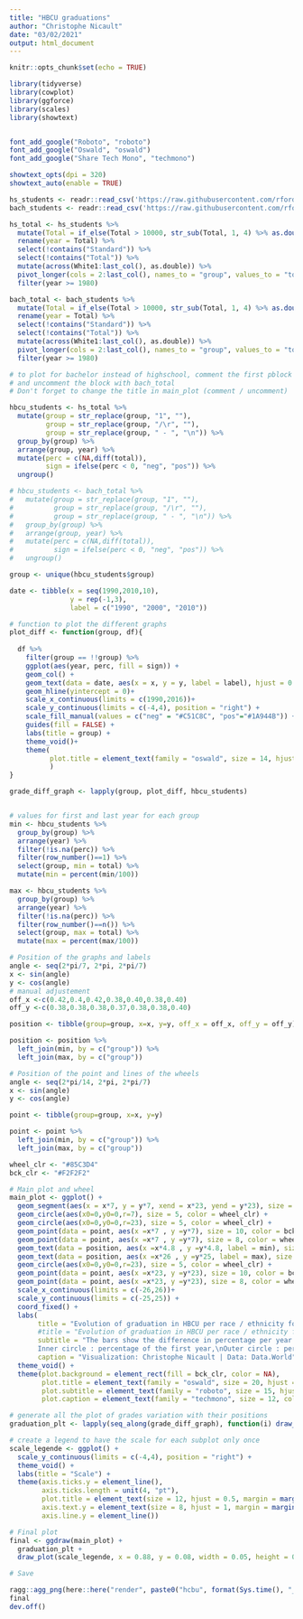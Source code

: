 ```yaml
---
title: "HBCU graduations"
author: "Christophe Nicault"
date: "03/02/2021"
output: html_document
---
```


```r
knitr::opts_chunk$set(echo = TRUE)
```

```r

library(tidyverse)
library(cowplot)
library(ggforce)
library(scales)
library(showtext)


font_add_google("Roboto", "roboto")
font_add_google("Oswald", "oswald")
font_add_google("Share Tech Mono", "techmono")

showtext_opts(dpi = 320)
showtext_auto(enable = TRUE)

```

```r

hs_students <- readr::read_csv('https://raw.githubusercontent.com/rfordatascience/tidytuesday/master/data/2021/2021-02-02/hs_students.csv')
bach_students <- readr::read_csv('https://raw.githubusercontent.com/rfordatascience/tidytuesday/master/data/2021/2021-02-02/bach_students.csv')

```

```r

hs_total <- hs_students %>% 
  mutate(Total = if_else(Total > 10000, str_sub(Total, 1, 4) %>% as.double(), Total)) %>% 
  rename(year = Total) %>% 
  select(!contains("Standard")) %>% 
  select(!contains("Total")) %>% 
  mutate(across(White1:last_col(), as.double)) %>% 
  pivot_longer(cols = 2:last_col(), names_to = "group", values_to = "total") %>% 
  filter(year >= 1980)

bach_total <- bach_students %>% 
  mutate(Total = if_else(Total > 10000, str_sub(Total, 1, 4) %>% as.double(), Total)) %>% 
  rename(year = Total) %>% 
  select(!contains("Standard")) %>% 
  select(!contains("Total")) %>% 
  mutate(across(White1:last_col(), as.double)) %>% 
  pivot_longer(cols = 2:last_col(), names_to = "group", values_to = "total") %>% 
  filter(year >= 1980)

```

```r

# to plot for bachelor instead of highschool, comment the first pblock with hs_total 
# and uncomment the block with bach_total
# Don't forget to change the title in main_plot (comment / uncomment)

hbcu_students <- hs_total %>%
  mutate(group = str_replace(group, "1", ""),
         group = str_replace(group, "/\r", ""),
         group = str_replace(group, " - ", "\n")) %>%
  group_by(group) %>%
  arrange(group, year) %>%
  mutate(perc = c(NA,diff(total)),
         sign = ifelse(perc < 0, "neg", "pos")) %>%
  ungroup()

# hbcu_students <- bach_total %>%
#   mutate(group = str_replace(group, "1", ""),
#          group = str_replace(group, "/\r", ""),
#          group = str_replace(group, " - ", "\n")) %>%
#   group_by(group) %>%
#   arrange(group, year) %>%
#   mutate(perc = c(NA,diff(total)),
#          sign = ifelse(perc < 0, "neg", "pos")) %>% 
#   ungroup()

```


```r

group <- unique(hbcu_students$group)

date <- tibble(x = seq(1990,2010,10),
               y = rep(-1,3),
               label = c("1990", "2000", "2010"))

# function to plot the different graphs
plot_diff <- function(group, df){
  
  df %>%
    filter(group == !!group) %>%
    ggplot(aes(year, perc, fill = sign)) +
    geom_col() +
    geom_text(data = date, aes(x = x, y = y, label = label), hjust = 0.5, size = 3, inherit.aes = FALSE) + 
    geom_hline(yintercept = 0)+
    scale_x_continuous(limits = c(1990,2016))+
    scale_y_continuous(limits = c(-4,4), position = "right") +
    scale_fill_manual(values = c("neg" = "#C51C8C", "pos"="#1A944B")) +
    guides(fill = FALSE) +
    labs(title = group) +
    theme_void()+
    theme(
          plot.title = element_text(family = "oswald", size = 14, hjust = 0.5),
          )
}

grade_diff_graph <- lapply(group, plot_diff, hbcu_students)


# values for first and last year for each group
min <- hbcu_students %>%
  group_by(group) %>%
  arrange(year) %>%
  filter(!is.na(perc)) %>%
  filter(row_number()==1) %>%
  select(group, min = total) %>%
  mutate(min = percent(min/100))

max <- hbcu_students %>%
  group_by(group) %>%
  arrange(year) %>%
  filter(!is.na(perc)) %>%
  filter(row_number()==n()) %>%
  select(group, max = total) %>%
  mutate(max = percent(max/100))

# Position of the graphs and labels
angle <- seq(2*pi/7, 2*pi, 2*pi/7)
x <- sin(angle)
y <- cos(angle)
# manual adjustement
off_x <-c(0.42,0.4,0.42,0.38,0.40,0.38,0.40)
off_y <-c(0.38,0.38,0.38,0.37,0.38,0.38,0.40)

position <- tibble(group=group, x=x, y=y, off_x = off_x, off_y = off_y)

position <- position %>%
  left_join(min, by = c("group")) %>%
  left_join(max, by = c("group"))

# Position of the point and lines of the wheels
angle <- seq(2*pi/14, 2*pi, 2*pi/7)
x <- sin(angle)
y <- cos(angle)

point <- tibble(group=group, x=x, y=y)

point <- point %>%
  left_join(min, by = c("group")) %>%
  left_join(max, by = c("group"))

```

```r

wheel_clr <- "#85C3D4"
bck_clr <- "#F2F2F2"

# Main plot and wheel
main_plot <- ggplot() +
  geom_segment(aes(x = x*7, y = y*7, xend = x*23, yend = y*23), size = 3, color = wheel_clr) +  
  geom_circle(aes(x0=0,y0=0,r=7), size = 5, color = wheel_clr) +
  geom_circle(aes(x0=0,y0=0,r=23), size = 5, color = wheel_clr) +
  geom_point(data = point, aes(x =x*7 , y =y*7), size = 10, color = bck_clr) +
  geom_point(data = point, aes(x =x*7 , y =y*7), size = 8, color = wheel_clr) +
  geom_text(data = position, aes(x =x*4.8 , y =y*4.8, label = min), size = 5, inherit.aes = FALSE, color = "grey30", fontface = "bold")+
  geom_text(data = position, aes(x =x*26 , y =y*25, label = max), size = 6, inherit.aes = FALSE, color = "grey30", fontface = "bold")+
  geom_circle(aes(x0=0,y0=0,r=23), size = 5, color = wheel_clr) +
  geom_point(data = point, aes(x =x*23, y =y*23), size = 10, color = bck_clr) +
  geom_point(data = point, aes(x =x*23, y =y*23), size = 8, color = wheel_clr)+
  scale_x_continuous(limits = c(-26,26))+
  scale_y_continuous(limits = c(-25,25)) +
  coord_fixed() +
  labs(
       title = "Evolution of graduation in HBCU per race / ethnicity for High School",
       #title = "Evolution of graduation in HBCU per race / ethnicity for Bachelor",
       subtitle = "The bars show the difference in percentage per year.
       Inner circle : percentage of the first year,\nOuter circle : percentage of the last year.",
       caption = "Visualization: Christophe Nicault | Data: Data.World")+
  theme_void() +
  theme(plot.background = element_rect(fill = bck_clr, color = NA),
        plot.title = element_text(family = "oswald", size = 20, hjust = 0.5, margin = margin(15,0,0,0)),
        plot.subtitle = element_text(family = "roboto", size = 15, hjust = 0.5, margin = margin(15,0,0,0)),
        plot.caption = element_text(family = "techmono", size = 12, color = "grey30", margin = margin(0,0,10,0), hjust = 0.95))

# generate all the plot of grades variation with their positions
graduation_plt <- lapply(seq_along(grade_diff_graph), function(i) draw_plot(grade_diff_graph[[i]], x = position$x[[i]]/4+off_x[[i]], y = position$y[[i]]/4+off_y[[i]] , width = 0.2, height = 0.16))

# create a legend to have the scale for each subplot only once
scale_legende <- ggplot() +
  scale_y_continuous(limits = c(-4,4), position = "right") +
  theme_void() +
  labs(title = "Scale") +
  theme(axis.ticks.y = element_line(),
        axis.ticks.length = unit(4, "pt"),
        plot.title = element_text(size = 12, hjust = 0.5, margin = margin(0,0,6,0)),
        axis.text.y = element_text(size = 8, hjust = 1, margin = margin(0,0,0,8)),
        axis.line.y = element_line())

# Final plot
final <- ggdraw(main_plot) + 
  graduation_plt + 
  draw_plot(scale_legende, x = 0.88, y = 0.08, width = 0.05, height = 0.16)

# Save

ragg::agg_png(here::here("render", paste0("hcbu", format(Sys.time(), "_%Y%m%d_%H%M%S"), ".png")), res = 320, width = 11, height = 12, units = "in")
final
dev.off()

```


